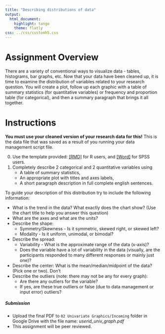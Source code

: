```yaml
---
title: "Describing distributions of data"
output:
  html_document:
    highlight: tango
    theme: flatly
css: ../css/customh5.css
---
```


# Assignment Overview

There are a variety of conventional ways to visualize data - tables, histograms, bar graphs, etc. Now that your data have been cleaned up, it is time to examine the distribution of variables related to your research question. You will create a plot, follow up each graphic with a table of summary statistics (for quantitative variables) or frequency and proportion table (for categorical), and then a summary paragraph that brings it all together. 


# Instructions

**You must use your cleaned version of your research data for this!** This is the data file that was saved as a result of you running your data management script file. 

0. Use the template provided: [[RMD]](Univariate_Graphing_template.Rmd) for R users, and [[Word]](Univariate_Graphing_template.docx) for SPSS users. 
1. Completely describe 2 categorical and 2 quantitative variables using 
    - A table of summary statistics,
    - An appropriate plot with titles and axes labels, 
    - A short paragraph description in full complete english sentences. 
   

To guide your description of this distribution try to include the following information:

* What is the trend in the data? What exactly does the chart show? (Use the chart title to help you answer this question)
* What are the axes and what are the units?
* Describe the shape:
    - Symmetry/Skewness - Is it symmetric, skewed right, or skewed left?
    - Modality - Is it uniform, unimodal, or bimodal?             
* Describe the spread:
    - Variability - What is the approximate range of the data (x-axis)?
    - Does the variable have a lot of variability in the data (visually, are the participants responded to many different responses or mainly just one)?
* Describe the center: What is the mean/median/midpoint of the data? (Pick one or two). Don't 
* Describe the outliers (note: there may not be any for every graph):
    - Are there any outliers for the variable?
    - If yes, are these true outliers or false (due to data management or input error) outliers?

##### Submission
* Upload the final PDF to `02 Univariate Graphics/Incoming` folder in Google Drive with the file name: _userid_univ_graph.pdf_
* This assignment will be peer reviewed. 
